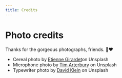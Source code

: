 ```yaml
---
title: Credits
---
```



<Panel>


# Photo credits

Thanks for the gorgeous photographs, friends. 📸❤️

- Cereal photo by [Etienne Girardet](https://unsplash.com/@etiennegirardet?utm_medium=referral&amp;utm_campaign=photographer-credit&amp;utm_content=creditBadge)on Unsplash
- Microphone photo by [Tim Arterbury](https://unsplash.com/@tim_arterbury?utm_medium=referral&amp;utm_campaign=photographer-credit&amp;utm_content=creditBadge) on Unsplash
- Typewriter photo by [David Klein](https://unsplash.com/@diklein?utm_medium=referral&amp;utm_campaign=photographer-credit&amp;utm_content=creditBadge) on Unsplash

</Panel>
